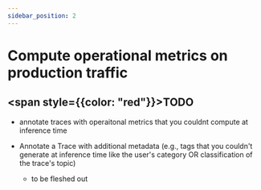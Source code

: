 ```yaml
---
sidebar_position: 2
---
```


# Compute operational metrics on production traffic


## <span style={{color: "red"}}>TODO</span>


* annotate traces with operaitonal metrics that you couldnt compute at inference time 


* Annotate a Trace with additional metadata (e.g., tags that you couldn't generate at inference time like the user's category OR classification of the trace's topic)
    - to be fleshed out

